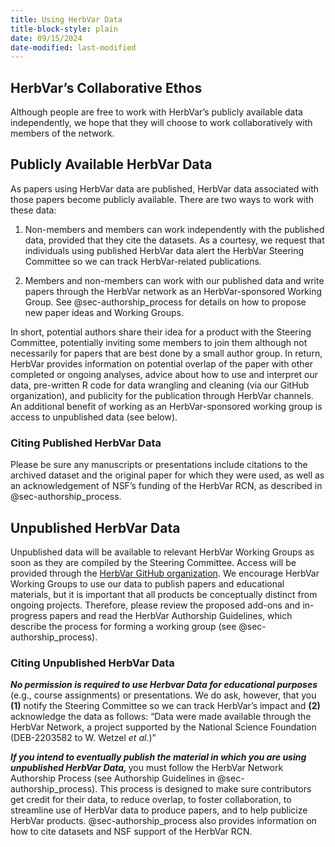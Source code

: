 ```yaml
---
title: Using HerbVar Data
title-block-style: plain
date: 09/15/2024
date-modified: last-modified
---
```


::: {.callout-note appearance="simple"}

## HerbVar's Collaborative Ethos

Although people are free to work with HerbVar's publicly available data independently, we hope that they will choose to work collaboratively with members of the network.

:::

## Publicly Available HerbVar Data  {#sec-data_use_guidelines}

As papers using HerbVar data are published, HerbVar data associated with those papers become publicly available. There are two ways to work with these data:

1. Non-members and members can work independently with the published data, provided that they cite the datasets. As a courtesy, we request that individuals using published HerbVar data alert the HerbVar Steering Committee so we can track HerbVar-related publications.

2. Members and non-members can work with our published data and write papers through the HerbVar network as an HerbVar-sponsored Working Group. See @sec-authorship_process for details on how to propose new paper ideas and Working Groups.

In short, potential authors share their idea for a product with the Steering Committee, potentially inviting some members to join them although not necessarily for papers that are best done by a small author group. In return, HerbVar provides information on potential overlap of the paper with other completed or ongoing analyses, advice about how to use and interpret our data, pre-written R code for data wrangling and cleaning (via our GitHub organization), and publicity for the publication through HerbVar channels. An additional benefit of working as an HerbVar-sponsored working group is access to unpublished data (see below).

### Citing Published HerbVar Data 

Please be sure any manuscripts or presentations include citations to the archived dataset and the original paper for which they were used, as well as an acknowledgement of NSF's funding of the HerbVar RCN, as described in @sec-authorship_process. 


## Unpublished HerbVar Data

Unpublished data will be available to relevant HerbVar Working Groups as soon as they are compiled by the Steering Committee. Access will be provided through the [HerbVar GitHub organization](https://github.com/HerbVar-Network). We encourage HerbVar Working Groups to use our data to publish papers and educational materials, but it is important that all products be conceptually distinct from ongoing projects. Therefore, please review the proposed add-ons and in-progress papers and read the HerbVar Authorship Guidelines, which describe the process for forming a working group (see @sec-authorship_process).

### Citing Unpublished HerbVar Data 

***No permission is required to use Herbvar Data for educational purposes*** (e.g., course assignments) or presentations. We do ask, however, that you **(1)** notify the Steering Committee so we can track HerbVar's impact and **(2)** acknowledge the data as follows: “Data were made available through the HerbVar Network, a project supported by the National Science Foundation (DEB-2203582 to W. Wetzel _et al._)”

***If you intend to eventually publish the material in which you are using unpublished HerbVar Data, ***you must follow the HerbVar Network Authorship Process (see Authorship Guidelines in @sec-authorship_process). This process is designed to make sure contributors get credit for their data, to reduce overlap, to foster collaboration, to streamline use of HerbVar data to produce papers, and to help publicize HerbVar products. @sec-authorship_process also provides information on how to cite datasets and NSF support of the HerbVar RCN.


